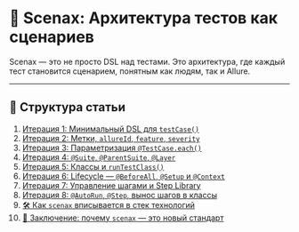 
# 📘 Scenax: Архитектура тестов как сценариев

Scenax — это не просто DSL над тестами. Это архитектура, где каждый тест становится сценарием, понятным как людям, так и Allure.

---

<Intro />

## 📑 Структура статьи

1. [Итерация 1: Минимальный DSL для `testCase()`](#итерация-1)
2. [Итерация 2: Метки, `allureId`, `feature`, `severity`](#итерация-2)
3. [Итерация 3: Параметризация `@TestCase.each()`](#итерация-3)
4. [Итерация 4: `@Suite`, `@ParentSuite`, `@Layer`](#итерация-4)
5. [Итерация 5: Классы и `runTestClass()`](#итерация-5)
6. [Итерация 6: Lifecycle — `@BeforeAll`, `@Setup` и `@Context`](#итерация-6)
7. [Итерация 7: Управление шагами и Step Library](#итерация-7)
8. [Итерация 8: `@AutoRun`, `@Step`, вынос шагов в классы](#итерация-8)
9. [🛠️ Как `scenax` вписывается в стек технологий](#как-scenax-вписывается-в-стек-технологий)
10. [🏁 Заключение: почему `scenax` — это новый стандарт](#заключительная-мысль)

<Iteration1 />
<WhatsNext />
<ArchiInsight />
<Iteration2 />
<Iteration3 />
<Iteration30 />
<Iteration4 />
<Iteration5 />
<Iteration6 />
<Iteration7 />
<Iteration8 />
<Integration />
<Conclusion />
